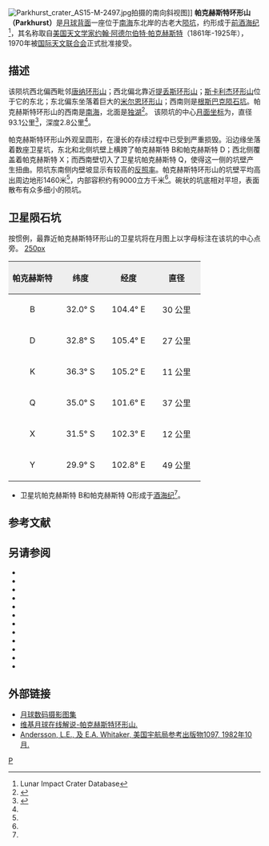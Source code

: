 {{lunar crater data|
 image=Parkhurst LROC.jpg|
 caption=[[月球勘测轨道器|月球勘测轨道器]]拍摄的图像|
 latitude=33.29|
 N_or_S=S|
 longitude=103.69|
 E_or_W=E|
 diameter=93.1公里|
 depth=2.8公里|
 colong=258|
 eponym=约翰·阿·帕克赫斯特}}
[[Image:Parkhurst_crater_AS15-M-2497.jpg|thumb]]拍摄的南向斜视图]]
'''帕克赫斯特环形山（Parkhurst）'''是[[月球背面|月球背面]]一座位于[[南海_(月球)|南海]]东北岸的古老大[[陨石坑|陨坑]]，约形成于[[前酒海纪|前酒海纪]]<ref name=LICD>Lunar Impact Crater Database</ref>，其名称取自[[美国|美国]][[天文学家|天文学家]][[约翰·阿德尔伯特·帕克赫斯特|约翰·阿德尔伯特·帕克赫斯特]]（1861年-1925年），1970年被[[国际天文联合会|国际天文联合会]]正式批准接受。
 
==描述==
该陨坑西北偏西毗邻[[唐纳环形山|唐纳环形山]]；西北偏北靠近[[提丢斯环形山|提丢斯环形山]]；[[斯卡利杰环形山|斯卡利杰环形山]]位于它的东北；东北偏东坐落着巨大的[[米尔恩环形山|米尔恩环形山]]；西南则是[[根斯巴克陨石坑|根斯巴克陨石坑]]。帕克赫斯特环形山的西南是[[南海_(月球)|南海]]，北面是[[独湖|独湖]]<ref>{{Cite web |url=http://planetarynames.wr.usgs.gov/images/Lunar/lac_116_wac.pdf |title=.pdf Crater Parkhurst on LAC-116 map |access-date=2016-08-06 |archive-date=2020-10-19 |archive-url=https://web.archive.org/web/20201019164233/https://planetarynames.wr.usgs.gov/images/Lunar/lac_116_wac.pdf |dead-url=no }}</ref>。
该陨坑的中心[[月面坐标|月面坐标]]为{{Coord|33.29|S|103.69|E|globe:Moon|nogoogle=1|noosm=1}}，直径93.1公里<ref name="IAU">{{Cite web |url=http://planetarynames.wr.usgs.gov/Feature/4590 |title=Directory of the International Astronomical Union |access-date=2016-08-06 |archive-date=2019-08-05 |archive-url=https://web.archive.org/web/20190805050853/https://planetarynames.wr.usgs.gov/Feature/4590 |dead-url=no }}</ref>，深度2.8公里<ref name="LICD"/>。

帕克赫斯特环形山外观呈圆形，在漫长的存续过程中已受到严重损毁。沿边缘坐落着数座卫星坑，东北和北侧坑壁上横跨了帕克赫斯特 B和帕克赫斯特 D；西北侧覆盖着帕克赫斯特 X；而西南壁切入了卫星坑帕克赫斯特 Q，使得这一侧的坑壁产生扭曲。陨坑东南侧内壁坡显示有较高的[[反照率|反照率]]。帕克赫斯特环形山的坑壁平均高出周边地形1460米<ref name="LICD"/>，内部容积约有9000立方千米<ref name="LICD"/>。碗状的坑底相对平坦，表面散布有众多细小的陨坑。

==卫星陨石坑==
按惯例，最靠近帕克赫斯特环形山的卫星坑将在月图上以字母标注在该坑的中心点旁。
[[image:Parkhurst_sattelite_craters_map.jpg|250px]]

{| class="wikitable"
!width="25%" style="background:#eeeeee;" |帕克赫斯特
!width="25%" style="background:#eeeeee;" |纬度
!width="25%" style="background:#eeeeee;" |经度
!width="25%" style="background:#eeeeee;" |直径
|-
|align="center"|B
|align="center"|32.0° S
|align="center"|104.4° E
|align="center"|30 公里
|-
|align="center"|D
|align="center"|32.8° S
|align="center"|105.4° E
|align="center"|27 公里
|-
|align="center"|K
|align="center"|36.3° S
|align="center"|105.2° E
|align="center"|11 公里
|-
|align="center"|Q
|align="center"|35.0° S
|align="center"|101.6° E
|align="center"|37 公里
|-
|align="center"|X
|align="center"|31.5° S
|align="center"|102.3° E
|align="center"|12 公里
|-
|align="center"|Y
|align="center"|29.9° S
|align="center"|102.8° E
|align="center"|49 公里
|}{{clear}}
* 卫星坑帕克赫斯特 B和帕克赫斯特 Q形成于[[酒海纪|酒海纪]]<ref name="LICD"/>。

==参考文献==
{{Reflist}}

==另请参阅==
{{refbegin}}
* {{cite book
  | last1 = Andersson
  | first1 = L. E.
  | last2 = Whitaker
  | first2 = E. A.
  | authorlink2 = Ewen Whitaker
  | date = 1982
  | title = [[NASA|NASA]] Catalogue of Lunar Nomenclature
  | publisher = NASA RP-1097
  | ref = harv
  }}
* {{cite web
  | last = Blue
  | first = Jennifer
  | date = July 25, 2007
  | title = Gazetteer of Planetary Nomenclature
  | publisher = [[United_States_Geological_Survey|USGS]]
  | url = http://planetarynames.wr.usgs.gov/
  | accessdate = 2007-08-05
  | ref = harv
  | archive-date = 2018-12-25
  | archive-url = https://web.archive.org/web/20181225170157/https://planetarynames.wr.usgs.gov/
  | dead-url = no
  }}
* {{cite book
  | last1 = Bussey
  | first1 = B.
  | authorlink1 = Ben Bussey
  | last2 = Spudis
  | first2 = P.
  | authorlink2 = Paul Spudis
  | date = 2004
  | title = The Clementine Atlas of the Moon
  | publisher = Cambridge University Press
  | location = New York
  | isbn = 978-0-521-81528-4
  | ref = harv
  }}
* {{cite book
  | last1 = Cocks
  | first1 = Elijah E.
  | last2 = Cocks
  | first2 = Josiah C.
  | date = 1995
  | title = Who's Who on the Moon: A Biographical Dictionary of Lunar Nomenclature
  | url = https://archive.org/details/isbn_9780936389271
  | publisher = Tudor Publishers
  | isbn = 978-0-936389-27-1
  | ref = harv
  }}
* {{cite web
  | last = McDowell
  | first = Jonathan
  | date = July 15, 2007
  | url = http://host.planet4589.org/astro/lunar/
  | title = Lunar Nomenclature
  | publisher = Jonathan's Space Report
  | accessdate = 2007-10-24
  | ref = harv
  | archive-date = 2018-12-25
  | archive-url = https://web.archive.org/web/20181225170156/http://host.planet4589.org/astro/lunar/
  | dead-url = no
  }}
* {{cite journal| last1 = Menzel| first1 = D. H.| last2 = Minnaert| first2 = M.| last3 = Levin| first3 = B.| last4 = Dollfus| first4 = A.| last5 = Bell| first5 = B.| title = Report on Lunar Nomenclature by the Working Group of Commission 17 of the IAU| doi = 10.1007/BF00171763| journal = Space Science Reviews| volume = 12| issue = 2| pages = 136–186| date = 1971| bibcode = 1971SSRv...12..136M| ref = harv}}
* {{cite book
  | first = Patrick
  | last = Moore
  | authorlink = Patrick Moore
  | date = 2001
  | title = On the Moon
  | url = https://archive.org/details/patrickmooreonmo00patr
  | publisher = Sterling Publishing Co.
  | isbn = 978-0-304-35469-6
  | ref = harv
  }}
* {{cite book
  | first = Fred W.
  | last = Price
  | date = 1988
  | title = The Moon Observer's Handbook
  | publisher = Cambridge University Press
  | isbn = 978-0-521-33500-3
  | ref = harv
  }}
* {{cite book
  | last = Rükl
  | first = Antonín
  | authorlink = Antonín Rükl
  | date = 1990
  | title = Atlas of the Moon
  | publisher = Kalmbach Books
  | isbn = 978-0-913135-17-4
  | ref = harv
  }}
* {{cite book
  | last = Webb
  | first = Rev. T. W.
  | authorlink = Thomas William Webb
  | date = 1962
  | title = Celestial Objects for Common Telescopes
  | url = https://archive.org/details/celestialobjects00webb
  | edition = 6th revised
  | publisher = Dover
  | isbn = 978-0-486-20917-3
  | ref = harv
  }}
* {{cite book
  | first = Ewen A.
  | last = Whitaker
  | authorlink = Ewen Whitaker
  | date = 1999
  | title = Mapping and Naming the Moon
  | publisher = Cambridge University Press
  | isbn = 978-0-521-62248-6
  | ref = harv
  }}
* {{cite book
  | first = Peter T.
  | last = Wlasuk
  | date = 2000
  | title = Observing the Moon
  | publisher = Springer
  | isbn = 978-1-85233-193-1
  | ref = harv
 }}
{{refend}}

==外部链接==
*[http://www.lpi.usra.edu/resources/lunar_orbiter/bin/srch_nam.shtml?Parkhurst%7C0 月球数码摄影图集] {{Wayback|url=http://www.lpi.usra.edu/resources/lunar_orbiter/bin/srch_nam.shtml?Parkhurst%7C0 |date=20201127015552 }}
*[http://the-moon.wikispaces.com/Parkhurst 维基月球在线解说-帕克赫斯特环形山.] {{Wayback|url=http://the-moon.wikispaces.com/Parkhurst |date=20180531121831 }}
*[http://planet4589.org/astro/lunar/RP-1097.pdf Andersson, L.E., 及 E.A. Whitaker, 美国宇航局参考出版物1097, 1982年10月.] {{Wayback|url=http://planet4589.org/astro/lunar/RP-1097.pdf |date=20141006125838 }}

[[Category:月球环形山|P]]
{{月球環形山 (O-Q)}}